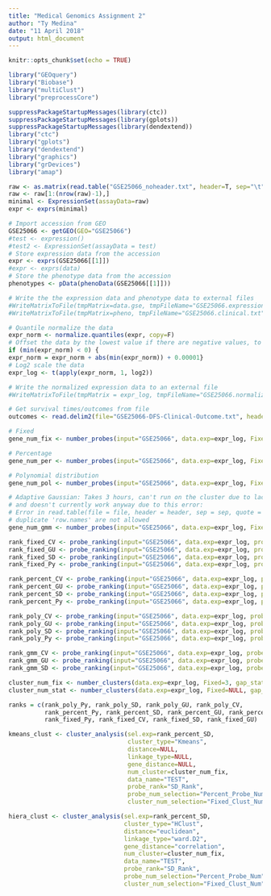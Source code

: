 ---
title: "Medical Genomics Assignment 2"
author: "Ty Medina"
date: "11 April 2018"
output: html_document
---

```{r setup, include=FALSE}
knitr::opts_chunk$set(echo = TRUE)

library("GEOquery")
library("Biobase")
library("multiClust")
library("preprocessCore")
```

```{r}
suppressPackageStartupMessages(library(ctc))
suppressPackageStartupMessages(library(gplots))
suppressPackageStartupMessages(library(dendextend))
library("ctc")
library("gplots")
library("dendextend")
library("graphics")
library("grDevices")
library("amap")
```

```{r}
raw <- as.matrix(read.table("GSE25066_noheader.txt", header=T, sep="\t", row.names=1, as.is=1))
raw <- raw[1:(nrow(raw)-1),]
minimal <- ExpressionSet(assayData=raw)
expr <- exprs(minimal)
```


```{r Data Import and Normalization}
# Import accession from GEO
GSE25066 <- getGEO(GEO="GSE25066")
#test <- expression()
#test2 <- ExpressionSet(assayData = test)
# Store expression data from the accession
expr <- exprs(GSE25066[[1]])
#expr <- exprs(data)
# Store the phenotype data from the accession
phenotypes <- pData(phenoData(GSE25066[[1]]))

# Write the the expression data and phenotype data to external files
#WriteMatrixToFile(tmpMatrix=data.gse, tmpFileName="GSE25066.expression.txt", blnRowNames=T, blnColNames=T)
#WriteMatrixToFile(tmpMatrix=pheno, tmpFileName="GSE25066.clinical.txt", blnRowNames=T, blnColNames=T)

# Quantile normalize the data
expr_norm <- normalize.quantiles(expr, copy=F)
# Offset the data by the lowest value if there are negative values, to prevent log domain errors
if (min(expr_norm) < 0) {
expr_norm = expr_norm + abs(min(expr_norm)) + 0.00001}
# Log2 scale the data
expr_log <- t(apply(expr_norm, 1, log2))

# Write the normalized expression data to an external file
#WriteMatrixToFile(tmpMatrix = expr_log, tmpFileName="GSE25066.normalized.expression.txt", blnRowNames = T, blnColNames = T)

# Get survival times/outcomes from file
outcomes <- read.delim2(file="GSE25066-DFS-Clinical-Outcome.txt", header=T)
```

```{r Number of Probes}
# Fixed
gene_num_fix <- number_probes(input="GSE25066", data.exp=expr_log, Fixed=1000, Percent=NULL, Poly=NULL, Adaptive=NULL)

# Percentage
gene_num_per <- number_probes(input="GSE25066", data.exp=expr_log, Fixed=NULL, Percent=1, Poly=NULL, Adaptive=NULL)

# Polynomial distribution
gene_num_pol <- number_probes(input="GSE25066", data.exp=expr_log, Fixed=NULL, Percent=NULL, Poly=T, Adaptive=NULL)

# Adaptive Gaussian: Takes 3 hours, can't run on the cluster due to lack of GEOquery due to lack of openssl,
# and doesn't currently work anyway due to this error:
# Error in read.table(file = file, header = header, sep = sep, quote = quote,  : 
# duplicate 'row.names' are not allowed
gene_num_gmm <- number_probes(input="GSE25066", data.exp=expr_log, Fixed=NULL, Percent=NULL, Poly=NULL, Adaptive=T, cutoff=0.05)
```

```{r Probe Ranking and Selection}
rank_fixed_CV <- probe_ranking(input="GSE25066", data.exp=expr_log, probe_number=gene_num_fix, probe_num_selection="Fixed_Probe_Num", method="CV_Rank")
rank_fixed_GU <- probe_ranking(input="GSE25066", data.exp=expr_log, probe_number=gene_num_fix, probe_num_selection="Fixed_Probe_Num", method="CV_Guided")
rank_fixed_SD <- probe_ranking(input="GSE25066", data.exp=expr_log, probe_number=gene_num_fix, probe_num_selection="Fixed_Probe_Num", method="SD_Rank")
rank_fixed_Py <- probe_ranking(input="GSE25066", data.exp=expr_log, probe_number=gene_num_fix, probe_num_selection=NULL, method="Poly")

rank_percent_CV <- probe_ranking(input="GSE25066", data.exp=expr_log, probe_number=gene_num_per, probe_num_selection="Percent_Probe_Num", method="CV_Rank")
rank_percent_GU <- probe_ranking(input="GSE25066", data.exp=expr_log, probe_number=gene_num_per, probe_num_selection="Percent_Probe_Num", method="CV_Guided")
rank_percent_SD <- probe_ranking(input="GSE25066", data.exp=expr_log, probe_number=gene_num_per, probe_num_selection="Percent_Probe_Num", method="SD_Rank")
rank_percent_Py <- probe_ranking(input="GSE25066", data.exp=expr_log, probe_number=gene_num_per, probe_num_selection=NULL, method="Poly")

rank_poly_CV <- probe_ranking(input="GSE25066", data.exp=expr_log, probe_number=gene_num_pol, probe_num_selection="Adaptive_Probe_Num", method="CV_Rank")
rank_poly_GU <- probe_ranking(input="GSE25066", data.exp=expr_log, probe_number=gene_num_pol, probe_num_selection="Adaptive_Probe_Num", method="CV_Guided")
rank_poly_SD <- probe_ranking(input="GSE25066", data.exp=expr_log, probe_number=gene_num_pol, probe_num_selection="Adaptive_Probe_Num", method="SD_Rank")
rank_poly_Py <- probe_ranking(input="GSE25066", data.exp=expr_log, probe_number=gene_num_pol, probe_num_selection=NULL, method="Poly")

rank_gmm_CV <- probe_ranking(input="GSE25066", data.exp=expr_log, probe_number=gene_num_gmm, probe_num_selection="Adaptive_Probe_Num", method="CV_Rank")
rank_gmm_GU <- probe_ranking(input="GSE25066", data.exp=expr_log, probe_number=gene_num_gmm, probe_num_selection="Adaptive_Probe_Num", method="CV_Guided")
rank_gmm_SD <- probe_ranking(input="GSE25066", data.exp=expr_log, probe_number=gene_num_gmm, probe_num_selection="Adaptive_Probe_Num", method="SD_Rank") rank_gmm_Py <- probe_ranking(input="GSE25066", data.exp=expr_log, probe_number=gene_num_gmm, probe_num_selection=NULL, method="Poly")
``` 

```{r Number of Clusters}
cluster_num_fix <- number_clusters(data.exp=expr_log, Fixed=3, gap_statistic=NULL)
cluster_num_stat <- number_clusters(data.exp=expr_log, Fixed=NULL, gap_statistic=T)
```

```{r}
ranks = c(rank_poly_Py, rank_poly_SD, rank_poly_GU, rank_poly_CV,
          rank_percent_Py, rank_percent_SD, rank_percent_GU, rank_percent_CV,
          rank_fixed_Py, rank_fixed_CV, rank_fixed_SD, rank_fixed_GU)

kmeans_clust <- cluster_analysis(sel.exp=rank_percent_SD,
                                 cluster_type="Kmeans",
                                 distance=NULL,
                                 linkage_type=NULL,
                                 gene_distance=NULL,
                                 num_cluster=cluster_num_fix,
                                 data_name="TEST",
                                 probe_rank="SD_Rank",
                                 probe_num_selection="Percent_Probe_Num",
                                 cluster_num_selection="Fixed_Clust_Num")

hiera_clust <- cluster_analysis(sel.exp=rank_percent_SD,
                                cluster_type="HClust",
                                distance="euclidean",
                                linkage_type="ward.D2",
                                gene_distance="correlation",
                                num_cluster=cluster_num_fix,
                                data_name="TEST",
                                probe_rank="SD_Rank",
                                probe_num_selection="Percent_Probe_Num",
                                cluster_num_selection="Fixed_Clust_Num")
```
